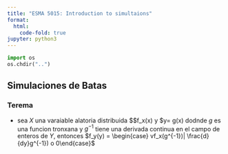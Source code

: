 ```yaml
---
title: "ESMA 5015: Introduction to simultaions"
format:
  html:
    code-fold: true
jupyter: python3
---
```


```python
import os
os.chdir("..")
```

## Simulaciones de Batas 

### Terema 
- sea $X$ una varaiable alatoria distribuida $$f_x(x) y $y= g(x) dodnde $g$ es una funcion tronxana y $g^{-1}$ 
  tiene una derivada continua en el campo de enteros de $Y$, entonces 
  $f_y(y) = \begin{case} vf_x(g^{-1})| \frac{d}{dy}g^{-1}) o 0\end{case}$
